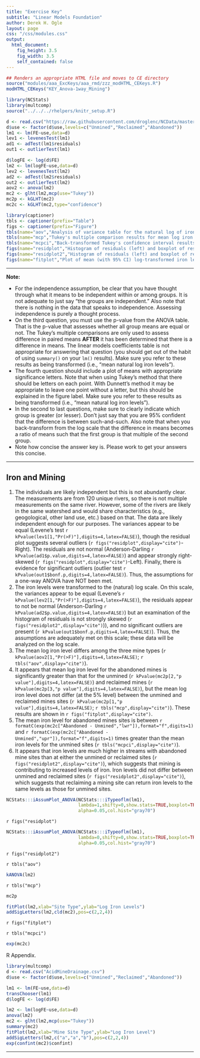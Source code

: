 ```yaml
---
title: "Exercise Key"
subtitle: "Linear Models Foundation"
author: Derek H. Ogle
layout: page
css: "/css/modules.css"
output:
  html_document:
    fig_height: 3.5
    fig_width: 3.5
    self_contained: false
---
```


```r
## Renders an appropriate HTML file and moves to CE directory
source("modules/aaa_ExcKeys/aaa_rmd/zzz_modHTML_CEKeys.R")
modHTML_CEKeys("KEY_Anova-1way_Mining")
```

```r
library(NCStats)
library(multcomp)
source("../../../rhelpers/knitr_setup.R")

d <- read.csv("https://raw.githubusercontent.com/droglenc/NCData/master/AcidMineDrainage.csv")
d$use <- factor(d$use,levels=c("Unmined","Reclaimed","Abandoned"))
lm1 <- lm(FE~use,data=d)
lev1 <- levenesTest(lm1)
ad1 <- adTest(lm1$residuals)
out1 <- outlierTest(lm1)

d$logFE <- log(d$FE)
lm2 <- lm(logFE~use,data=d)
lev2 <- levenesTest(lm2)
ad2 <- adTest(lm2$residuals)
out2 <- outlierTest(lm2)
aov2 <- anova(lm2)
mc2 <- glht(lm2,mcp(use="Tukey"))
mc2p <- kGLHT(mc2)
mc2c <- kGLHT(mc2,type="confidence")

library(captioner)
tbls <- captioner(prefix="Table")
figs <- captioner(prefix="Figure")
tbls(name="aov","Analysis of variance table for the natural log of iron levels by mine type.")
tbls(name="mcp","Tukey's multiple comparison results for mean log iron levels by mine site type.")
tbls(name="mcpci","Back-transformed Tukey's confidence interval results for the ratio of mean iron levels between pairs of mine site types.")
figs(name="residplot","Histogram of residuals (left) and boxplot of residuals by mine site type (right).")
figs(name="residplot2","Histogram of residuals (left) and boxplot of residuals by mine site type type (right) for log-transformed iron levels.")
figs(name="fitplot","Plot of mean (with 95% CI) log-transformed iron levels in streams by mine site type. Different letters indicate means that are significantly different.")
```

----

<div class="alert alert-warning">
<strong>Note:</strong> 
<ul>
  <li>For the independence assumption, be clear that you have thought through what it means to be independent within or among groups. It is not adequate to just say "the groups are independent." Also note that there is nothing in the data that speaks to independence. Assessing independence is purely a thought process.</li>
  <li>On the third question, you must use the p-value from the ANOVA table. That is the p-value that assesses whether all group means are equal or not. The Tukey's multiple comparisons are only used to assess difference in paired means <b>AFTER</b> it has been determined that there is a difference in means. The linear models coefficients table is not appropriate for answering that question (you should get out of the habit of using `summary()` on your `lm()` results). Make sure you refer to these results as being transformed (i.e., "mean natural log iron levels").</li>
  <li>The fourth question should include a plot of means with appropriate significance letters. Note that when using Tukey's method that there should be letters on each point. With Dunnett's method it may be appropriate to leave one point without a letter, but this should be explained in the figure label. Make sure you refer to these results as being transformed (i.e., "mean natural log iron levels").</li>
  <li>In the second to last questions, make sure to clearly indicate which group is greater (or lesser). Don't just say that you are 95% confident that the difference is between such-and-such. Also note that when you back-transform from the log scale that the difference in means becomes a ratio of means such that the first group is that multiple of the second group.</li>
  <li>Note how concise the answer key is. Please work to get your answers this concise.</li>
</ul>
</div>

----

## Iron and Mining

1. The individuals are likely independent but this is not abundantly clear. The measurements are from 120 unique rivers, so there is not multiple measurements on the same river. However, some of the rivers are likely in the same watershed and would share characteristics (e.g., geogological, other land use, etc.) based on that. The data are likely independent enough for our purposes. The variances appear to be equal (Levene's test `r kPvalue(lev1[1,"Pr(>F)"],digits=4,latex=FALSE)`), though the residual plot suggests several outliers (`r figs("residplot",display="cite")`-Right). The residuals are not normal (Anderson-Darling `r kPvalue(ad1$p.value,digits=4,latex=FALSE)`) and appear strongly right-skewed (`r figs("residplot",display="cite")`-Left). Finally, there is evidence for significant outliers (outlier test `r kPvalue(out1$bonf.p,digits=4,latex=FALSE)`). Thus, the assumptions for a one-way ANOVA have NOT been met.
1. The iron levels were transformed to the (natural) log scale. On this scale, the variances appear to be equal (Levene's `r kPvalue(lev2[1,"Pr(>F)"],digits=4,latex=FALSE)`), the residuals appear to not be normal (Anderson-Darling `r kPvalue(ad2$p.value,digits=4,latex=FALSE)`) but an examination of the histogram of residuals is not strongly skewed (`r figs("residplot2",display="cite")`)), and no significant outliers are present (`r kPvalue(out1$bonf.p,digits=4,latex=FALSE)`). Thus, the assumptions are adequately met on this scale; these data will be analyzed on the log scale.
1. The mean log iron level differs among the three mine types (`r kPvalue(aov2[1,"Pr(>F)"],digits=4,latex=FALSE)`; `r tbls("aov",display="cite")`).
1. It appears that mean log iron level for the abandoned mines is significantly greater than that for the unmined (`r kPvalue(mc2p[2,"p value"],digits=4,latex=FALSE)`) and reclaimed mines (`r kPvalue(mc2p[3,"p value"],digits=4,latex=FALSE)`), but the mean log iron level does not differ (at the 5% level) between the unmined and reclaimed mines sites (`r kPvalue(mc2p[1,"p value"],digits=4,latex=FALSE)`; `r tbls("mcp",display="cite")`). These results are shown in `r figs("fitplot",display="cite")`.
1. The mean iron level for abandoned mines sites is between `r formatC(exp(mc2c["Abandoned - Unmined","lwr"]),format="f",digits=1)` and `r formatC(exp(mc2c["Abandoned - Unmined","upr"]),format="f",digits=1)` times greater than the mean iron levels for the unmined sites (`r tbls("mcpci",display="cite")`).
1. It appears that iron levels are much higher in streams with abandoned mine sites than at either the unmined or reclaimed sites (`r figs("residplot2",display="cite")`), which suggests that mining is contributing to increased levels of iron. Iron levels did not differ between unmined and reclaimed sites (`r figs("residplot2",display="cite")`), which suggests that reclaiming a mining site can return iron levels to the same levels as those for unmined sites.

```r
NCStats:::iAssumPlot_ANOVA(NCStats:::iTypeoflm(lm1),
                           lambda=1,shifty=0,show.stats=TRUE,boxplot=TRUE,
                           alpha=0.05,col.hist="gray70")
```

`r figs("residplot")`


```r
NCStats:::iAssumPlot_ANOVA(NCStats:::iTypeoflm(lm1),
                           lambda=0,shifty=0,show.stats=TRUE,boxplot=TRUE,
                           alpha=0.05,col.hist="gray70")
```

`r figs("residplot2")`

`r tbls("aov")`

```r
kANOVA(lm2)
```

`r tbls("mcp")`

```r
mc2p
```

```r
fitPlot(lm2,xlab="Site Type",ylab="Log Iron Levels")
addSigLetters(lm2,cld(mc2),pos=c(2,2,4))
```

`r figs("fitplot")`

`r tbls("mcpci")`

```r
exp(mc2c)
```


R Appendix.
```r
library(multcomp)
d <- read.csv("AcidMineDrainage.csv")
d$use <- factor(d$use,levels=c("Unmined","Reclaimed","Abandoned"))

lm1 <- lm(FE~use,data=d)
transChooser(lm1)
d$logFE <- log(d$FE)

lm2 <- lm(logFE~use,data=d)
anova(lm2)
mc2 <- glht(lm2,mcp(use="Tukey"))
summary(mc2)
fitPlot(lm2,xlab="Mine Site Type",ylab="Log Iron Level")
addSigLetters(lm2,c("a","a","b"),pos=c(2,2,4))
exp(confint(mc2)$confint)
```

----
